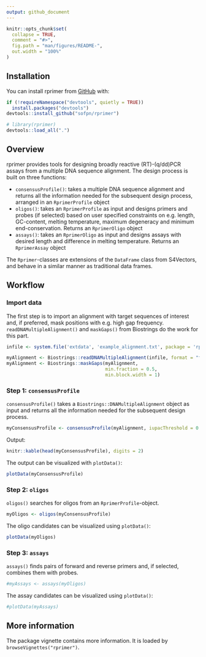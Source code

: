 ```yaml
---
output: github_document
---
```


<!-- README.md is generated from README.Rmd. Please edit that file -->

  <!-- badges: start -->
  <!-- badges: end -->

```r
knitr::opts_chunk$set(
  collapse = TRUE,
  comment = "#>",
  fig.path = "man/figures/README-",
  out.width = "100%"
)
```

## Installation

You can install rprimer from [GitHub](https://github.com/) with:

  ``` r
if (!requireNamespace("devtools", quietly = TRUE))
    install.packages("devtools")
devtools::install_github("sofpn/rprimer")
```
``` r
# library(rprimer)
devtools::load_all(".")
```

## Overview 

rprimer provides tools for designing broadly reactive (RT)-(q/dd)PCR assays from a multiple DNA sequence alignment. The design process is built on three functions: 

* `consensusProfile()`: takes a multiple DNA sequence alignment and returns all the information needed for the subsequent design process, arranged in an `RprimerProfile` object
* `oligos()`: takes an `RprimerProfile` as input and designs primers and probes (if selected) based on user specified constraints on e.g. length, GC-content, melting temperature, maximum degeneracy and minimum end-conservation. Returns an `RprimerOligo` object
* `assays()`: takes an `RprimerOligo` as input and designs assays with desired length and difference in melting temperature. Returns an `RprimerAssay` object

The `Rprimer`-classes are extensions of the `DataFrame` class from S4Vectors, and behave in a similar manner as traditional data frames. 

## Workflow 

### Import data 

The first step is to import an alignment with target sequences of interest and, if preferred, mask positions with e.g. high gap frequency. `readDNAMultipleAlignment()` and `maskGaps()` from Biostrings do the work for this part. 

```r
infile <- system.file('extdata', 'example_alignment.txt', package = 'rprimer')

myAlignment <- Biostrings::readDNAMultipleAlignment(infile, format = "fasta")
myAlignment <- Biostrings::maskGaps(myAlignment, 
                                    min.fraction = 0.5, 
                                    min.block.width = 1) 
```

### Step 1: `consensusProfile` 

`consensusProfile()` takes a `Biostrings::DNAMultipleAlignment` object as input and returns all the information needed for the subsequent design process. 

```r
myConsensusProfile <- consensusProfile(myAlignment, iupacThreshold = 0.05)
```

Output: 

```r
knitr::kable(head(myConsensusProfile), digits = 2)
```

The output can be visualized with `plotData()`: 

```r
plotData(myConsensusProfile)
```

### Step 2: `oligos`

`oligos()` searches for oligos from an `RprimerProfile`-object. 

``` r
myOligos <- oligos(myConsensusProfile)
```

The oligo candidates can be visualized using `plotData()`:

```r
plotData(myOligos)
```

### Step 3: `assays`

`assays()` finds pairs of forward and reverse primers and, if selected, combines them with probes.

```r
#myAssays <- assays(myOligos)
```

The assay candidates can be visualized using `plotData()`: 

```r
#plotData(myAssays)
```

## More information

The package vignette contains more information. It is loaded by `browseVignettes("rprimer")`.
